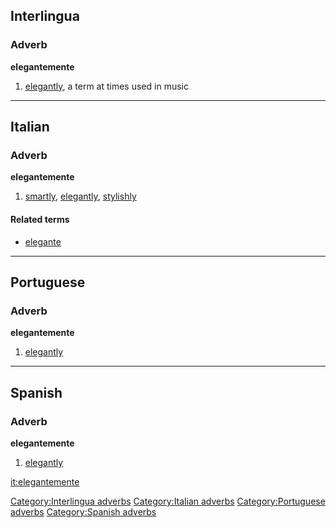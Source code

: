 ==Interlingua==
===Adverb===
'''elegantemente'''
# [[elegantly]], a term at times used in music

[[Category:Interlingua adverbs]]
----
==Italian==
===Adverb===
'''elegantemente'''
# [[smartly]], [[elegantly]], [[stylishly]]

====Related terms====
*[[elegante]]

[[Category:Italian adverbs]]
----

==Portuguese==
===Adverb===
'''elegantemente'''
# [[elegantly]]

[[Category:Portuguese adverbs]]
----

==Spanish==
===Adverb===
'''elegantemente'''
# [[elegantly]]

[[Category:Spanish adverbs]]

[[it:elegantemente]]